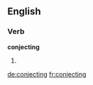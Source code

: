 
==English==

===Verb===
'''conjecting'''

# {{present participle of|[[conject]]}}

[[de:conjecting]]
[[fr:conjecting]]